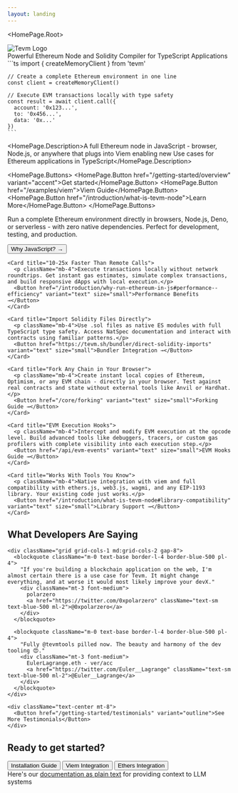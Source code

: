 ```yaml
---
layout: landing
---
```



<HomePage.Root>
  <div style={{ textAlign: 'center', margin: '0 auto', maxWidth: '200px' }}>
    <img
      src="/tevm-logo-dark.png"
      alt="Tevm Logo"
      style={{ width: '100%', height: 'auto' }}
    />
  </div>
  <HomePage.Tagline>Powerful Ethereum Node and Solidity Compiler for TypeScript Applications</HomePage.Tagline>
  <HomePage.InstallPackage name="tevm" type="install" />

  <div className="code-snippet" style={{
    maxWidth: '600px',
    margin: '1.5rem 0',
    backgroundColor: 'var(--vocs-color_background2)',
    borderRadius: 'var(--vocs-borderRadius_4)',
    padding: '1rem',
    overflow: 'auto',
    textAlign: 'left'
  }}>
    ```ts
    import { createMemoryClient } from 'tevm'

    // Create a complete Ethereum environment in one line
    const client = createMemoryClient()

    // Execute EVM transactions locally with type safety
    const result = await client.call({
      account: '0x123...',
      to: '0x456...',
      data: '0x...'
    })
    ```
  </div>

  <HomePage.Description>A full Ethereum node in JavaScript - browser, Node.js, or anywhere that plugs into Viem enabling new Use cases for Ethereum applications in TypeScript</HomePage.Description>

  <HomePage.Buttons>
    <HomePage.Button href="/getting-started/overview" variant="accent">Get started</HomePage.Button>
    <HomePage.Button href="/examples/viem">Viem Guide</HomePage.Button>
    <HomePage.Button href="/introduction/what-is-tevm-node">Learn More</HomePage.Button>
  </HomePage.Buttons>

  <div className="grid grid-cols-1 sm:grid-cols-2 lg:grid-cols-3 gap-6 max-w-[900px] mx-auto my-12">
    <Card title="JavaScript-Native EVM">
      <p className="mb-4">Run a complete Ethereum environment directly in browsers, Node.js, Deno, or serverless - with zero native dependencies. Perfect for development, testing, and production.</p>
      <Button href="/introduction/why-run-ethereum-in-js" variant="text" size="small">Why JavaScript? →</Button>
    </Card>

    <Card title="10-25x Faster Than Remote Calls">
      <p className="mb-4">Execute transactions locally without network roundtrips. Get instant gas estimates, simulate complex transactions, and build responsive dApps with local execution.</p>
      <Button href="/introduction/why-run-ethereum-in-js#performance--efficiency" variant="text" size="small">Performance Benefits →</Button>
    </Card>

    <Card title="Import Solidity Files Directly">
      <p className="mb-4">Use .sol files as native ES modules with full TypeScript type safety. Access NatSpec documentation and interact with contracts using familiar patterns.</p>
      <Button href="https://tevm.sh/bundler/direct-solidity-imports" variant="text" size="small">Bundler Integration →</Button>
    </Card>

    <Card title="Fork Any Chain in Your Browser">
      <p className="mb-4">Create instant local copies of Ethereum, Optimism, or any EVM chain - directly in your browser. Test against real contracts and state without external tools like Anvil or Hardhat.</p>
      <Button href="/core/forking" variant="text" size="small">Forking Guide →</Button>
    </Card>

    <Card title="EVM Execution Hooks">
      <p className="mb-4">Intercept and modify EVM execution at the opcode level. Build advanced tools like debuggers, tracers, or custom gas profilers with complete visibility into each execution step.</p>
      <Button href="/api/evm-events" variant="text" size="small">EVM Hooks Guide →</Button>
    </Card>

    <Card title="Works With Tools You Know">
      <p className="mb-4">Native integration with viem and full compatibility with ethers.js, web3.js, wagmi, and any EIP-1193 library. Your existing code just works.</p>
      <Button href="/introduction/what-is-tevm-node#library-compatibility" variant="text" size="small">Library Support →</Button>
    </Card>
  </div>

  <div className="max-w-[800px] mx-auto my-12 p-8 bg-gray-50 dark:bg-gray-800 rounded-lg border border-gray-200 dark:border-gray-700">
    <h2 className="text-center mt-0 mb-6">What Developers Are Saying</h2>

    <div className="grid grid-cols-1 md:grid-cols-2 gap-8">
      <blockquote className="m-0 text-base border-l-4 border-blue-500 pl-4">
        "If you're building a blockchain application on the web, I'm almost certain there is a use case for Tevm. It might change everything, and at worse it would most likely improve your devX."
        <div className="mt-3 font-medium">
          polarzero
          <a href="https://twitter.com/0xpolarzero" className="text-sm text-blue-500 ml-2">@0xpolarzero</a>
        </div>
      </blockquote>

      <blockquote className="m-0 text-base border-l-4 border-blue-500 pl-4">
        "Fully @tevmtools pilled now. The beauty and harmony of the dev tooling 😍."
        <div className="mt-3 font-medium">
          EulerLagrange.eth - ver/acc
          <a href="https://twitter.com/Euler__Lagrange" className="text-sm text-blue-500 ml-2">@Euler__Lagrange</a>
        </div>
      </blockquote>
    </div>

    <div className="text-center mt-8">
      <Button href="/getting-started/testimonials" variant="outline">See More Testimonials</Button>
    </div>
  </div>

  <div className="max-w-[600px] mx-auto my-8 text-center">
    <h2>Ready to get started?</h2>
    <div className="flex gap-4 justify-center flex-wrap">
      <Button href="/getting-started/overview" variant="accent">Installation Guide</Button>
      <Button href="/examples/viem">Viem Integration</Button>
      <Button href="/examples/ethers">Ethers Integration</Button>
    </div>
  </div>

  <div className="mt-12 text-sm opacity-80">
    Here's our <a href="https://node.tevm.sh/llms-full.txt">documentation as plain text</a> for providing context to LLM systems
  </div>
</HomePage.Root>
